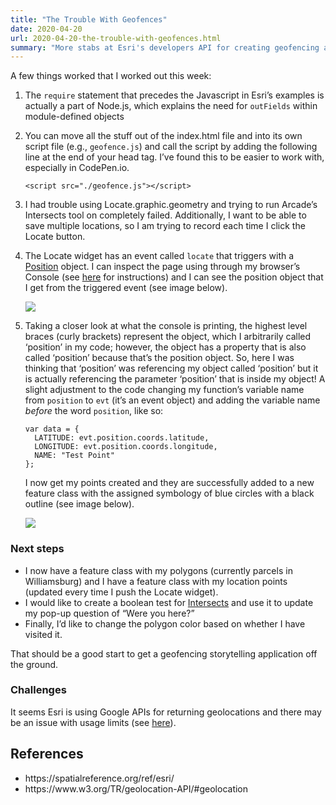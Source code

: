 ```yaml
---
title: "The Trouble With Geofences"
date: 2020-04-20
url: 2020-04-20-the-trouble-with-geofences.html
summary: "More stabs at Esri's developers API for creating geofencing application."
---
```


A few things worked that I worked out this week:

1. The `require` statement that precedes the Javascript in Esri's examples is actually a part of Node.js, which explains the need for `outFields` within module-defined objects
1. You can move all the stuff out of the index.html file and into its own script file (e.g., `geofence.js`) and call the script by adding the following line at the end of your head tag.
    I've found this to be easier to work with, especially in CodePen.io.

    ```
    <script src="./geofence.js"></script>
    ```
1. I had trouble using Locate.graphic.geometry and trying to run Arcade's Intersects tool on completely failed.
    Additionally, I want to be able to save multiple locations, so I am trying to record each time I click the Locate button.
1. The Locate widget has an event called `locate` that triggers with a [Position](https://www.w3.org/TR/geolocation-API/#position_interface) object.
    I can inspect the page using through my browser's Console (see [here](https://developer.mozilla.org/en-US/docs/Tools/Page_Inspector/How_to/Open_the_Inspector) for instructions) and I can see the position object that I get from the triggered event (see image below).

    ![](images/2020-04-20_geofence_console.png)
1. Taking a closer look at what the console is printing, the highest level braces (curly brackets) represent the object, which I arbitrarily called 'position' in my code; however, the object has a property that is also called 'position' because that's the position object.
    So, here I was thinking that 'position' was referencing my object called 'position' but it is actually referencing the parameter 'position' that is inside my object!
    A slight adjustment to the code changing my function's variable name from `position` to `evt` (it's an event object) and adding the variable name *before* the word `position`, like so:

    ```
    var data = {
      LATITUDE: evt.position.coords.latitude,
      LONGITUDE: evt.position.coords.longitude,
      NAME: "Test Point"
    };
    ```

    I now get my points created and they are successfully added to a new feature class with the assigned symbology of blue circles with a black outline (see image below).

    ![](images/2020-04-20_geolocated.png)

### Next steps
- I now have a feature class with my polygons (currently parcels in Williamsburg) and I have a feature class with my location points (updated every time I push the Locate widget).
- I would like to create a boolean test for [Intersects](https://developers.arcgis.com/arcade/function-reference/geometry_functions/#intersects) and use it to update my pop-up question of "Were you here?"
- Finally, I'd like to change the polygon color based on whether I have visited it.

That should be a good start to get a geofencing storytelling application off the ground.

### Challenges
It seems Esri is using Google APIs for returning geolocations and there may be an issue with usage limits (see [here](https://developers.google.com/maps/documentation/geolocation/intro)).

## References
* https://spatialreference.org/ref/esri/
* https://www.w3.org/TR/geolocation-API/#geolocation
